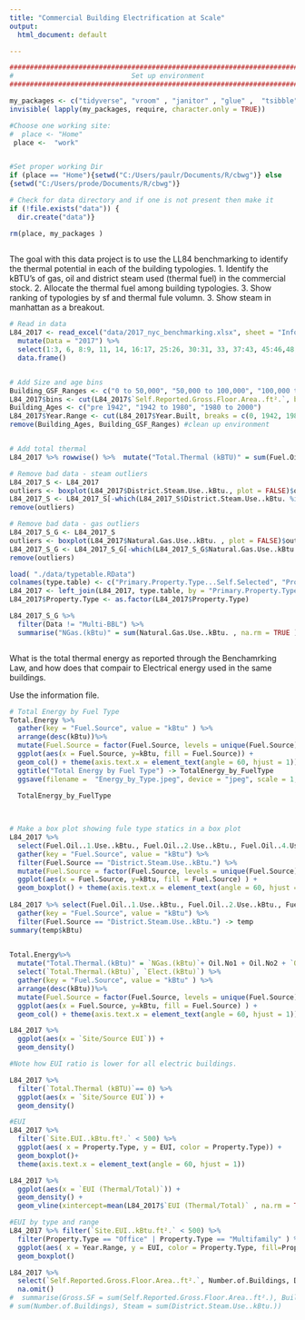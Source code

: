 ```yaml
---
title: "Commercial Building Electrification at Scale"
output: 
  html_document: default 

---
```


```r

###############################################################################
#                             Set up environment                                #
###############################################################################

my_packages <- c("tidyverse", "vroom" , "janitor" , "glue" ,  "tsibble" , "tidytext","lubridate", "fable", "tsibbledata", "ggplot2", "forecast", "tseries", "rio", "zoo", "readxl", "tsibbledata", "knitr", "kablExtra", "formattable") 
invisible( lapply(my_packages, require, character.only = TRUE))

#Choose one working site:
#  place <- "Home"
 place <-  "work"


#Set proper working Dir 
if (place == "Home"){setwd("C:/Users/paulr/Documents/R/cbwg")} else
{setwd("C:/Users/prode/Documents/R/cbwg")}

# Check for data directory and if one is not present then make it
if (!file.exists("data")) {
  dir.create("data")}

rm(place, my_packages )
  
```

The goal with this data project is to use the LL84 benchmarking to
identify the thermal potential in each of the building typologies. 1.
Identify the kBTU's of gas, oil and district steam used (thermal fuel)
in the commercial stock. 2. Allocate the thermal fuel among building
typologies. 3. Show ranking of typologies by sf and thermal fule volumn.
3. Show steam in manhattan as a breakout.



```r

# Read in data
L84_2017 <- read_excel("data/2017_nyc_benchmarking.xlsx", sheet = "Information and Metrics", col_names = TRUE, na = "NA"  ) %>%  rbind( read_excel("data/2017_nyc_benchmarking.xlsx", sheet = "Multi-BBL", col_names = TRUE, na = "NA"  )) %>%   
  mutate(Data = "2017") %>%
  select(1:3, 6, 8:9, 11, 14, 16:17, 25:26, 30:31, 33, 37:43, 45:46,48, 49, 51:52, 61 ) %>%
  data.frame() 


# Add Size and age bins
Building_GSF_Ranges <- c("0 to 50,000", "50,000 to 100,000", "100,000 to 500,000", "500,000 to 1,000,000", "over 1,000,000")
L84_2017$bins <- cut(L84_2017$`Self.Reported.Gross.Floor.Area..ft².`, breaks = c(0,50000, 100000, 500000, 1000000, 9000000), dig.lab = 7 , ordered_result = TRUE, labels = Building_GSF_Ranges ) 
Building_Ages <- c("pre 1942", "1942 to 1980", "1980 to 2000")
L84_2017$Year.Range <- cut(L84_2017$Year.Built, breaks = c(0, 1942, 1980, 2021),dig.lab = 4, labels = Building_Ages)
remove(Building_Ages, Building_GSF_Ranges) #clean up environment


# Add total thermal 
L84_2017 %>% rowwise() %>%  mutate("Total.Thermal (kBTU)" = sum(Fuel.Oil..1.Use..kBtu., Fuel.Oil..2.Use..kBtu., Fuel.Oil..4.Use..kBtu. , Fuel.Oil..5...6.Use..kBtu.,  Diesel..2.Use..kBtu. , Propane.Use..kBtu. , District.Steam.Use..kBtu. + District.Chilled.Water.Use..kBtu. , Natural.Gas.Use..kBtu., na.rm = TRUE) ) -> L84_2017

# Remove bad data - steam outliers 
L84_2017_S <- L84_2017
outliers <- boxplot(L84_2017$District.Steam.Use..kBtu., plot = FALSE)$out
L84_2017_S <- L84_2017_S[-which(L84_2017_S$District.Steam.Use..kBtu. %in% outliers), ]
remove(outliers)

# Remove bad data - gas outliers 
L84_2017_S_G <- L84_2017_S
outliers <- boxplot(L84_2017$Natural.Gas.Use..kBtu. , plot = FALSE)$out
L84_2017_S_G <- L84_2017_S_G[-which(L84_2017_S_G$Natural.Gas.Use..kBtu. %in% outliers), ]
remove(outliers)

load( "./data/typetable.RData")
colnames(type.table) <- c("Primary.Property.Type...Self.Selected", "Property.Type")
L84_2017 <- left_join(L84_2017, type.table, by = "Primary.Property.Type...Self.Selected")
L84_2017$Property.Type <- as.factor(L84_2017$Property.Type)

L84_2017_S_G %>%
  filter(Data != "Multi-BBL") %>%
  summarise("NGas.(kBtu)" = sum(Natural.Gas.Use..kBtu. , na.rm = TRUE ), "Oil.No1" = sum(Fuel.Oil..1.Use..kBtu., na.rm = TRUE), "Oil.No2" = sum(Fuel.Oil..2.Use..kBtu., na.rm = TRUE), "Oil,No4" = sum(Fuel.Oil..4.Use..kBtu., na.rm = TRUE), "Oil.No5&6" = sum(Fuel.Oil..5...6.Use..kBtu., na.rm = TRUE), "Diesel.(kBtu)" = sum(Diesel..2.Use..kBtu., na.rm = TRUE), "Propane.(kBtu)" = sum(Propane.Use..kBtu., na.rm = TRUE), "Steam.(kBtu)" = sum(District.Steam.Use..kBtu., na.rm = TRUE), "Elect.(kBtu)" = sum(Electricity.Use...Grid.Purchase..kBtu., na.rm = TRUE)) -> Total.Energy



```

What is the total thermal energy as reported through the Benchamrking
Law, and how does that compair to Electrical energy used in the same
buildings.

Use the information file.

```r

# Total Energy by Fuel Type
Total.Energy %>%
  gather(key = "Fuel.Source", value = "kBtu" ) %>%
  arrange(desc(kBtu))%>%
  mutate(Fuel.Source = factor(Fuel.Source, levels = unique(Fuel.Source))) %>% 
  ggplot(aes(x = Fuel.Source, y=kBtu, fill = Fuel.Source)) +
  geom_col() + theme(axis.text.x = element_text(angle = 60, hjust = 1)) +
  ggtitle("Total Energy by Fuel Type") -> TotalEnergy_by_FuelType
  ggsave(filename =  "Energy_by_Type.jpeg", device = "jpeg", scale = 1, width = 6, height = 4, bg = "grey")

  TotalEnergy_by_FuelType
  
  
```





```r

  
# Make a box plot showing fule type statics in a box plot
L84_2017 %>%
  select(Fuel.Oil..1.Use..kBtu., Fuel.Oil..2.Use..kBtu., Fuel.Oil..4.Use..kBtu., Fuel.Oil..5...6.Use..kBtu., Diesel..2.Use..kBtu., Propane.Use..kBtu., District.Steam.Use..kBtu., Natural.Gas.Use..kBtu., Electricity.Use...Grid.Purchase..kBtu.) %>%
  gather(key = "Fuel.Source", value = "kBtu") %>%
  filter(Fuel.Source == "District.Steam.Use..kBtu.") %>%
  mutate(Fuel.Source = factor(Fuel.Source, levels = unique(Fuel.Source))) %>% 
  ggplot(aes(x = Fuel.Source, y=kBtu, fill = Fuel.Source) ) +
  geom_boxplot() + theme(axis.text.x = element_text(angle = 60, hjust = 1))
  
L84_2017 %>% select(Fuel.Oil..1.Use..kBtu., Fuel.Oil..2.Use..kBtu., Fuel.Oil..4.Use..kBtu., Fuel.Oil..5...6.Use..kBtu., Diesel..2.Use..kBtu., Propane.Use..kBtu., District.Steam.Use..kBtu., Natural.Gas.Use..kBtu., Electricity.Use...Grid.Purchase..kBtu.) %>%
  gather(key = "Fuel.Source", value = "kBtu") %>%
  filter(Fuel.Source == "District.Steam.Use..kBtu.") -> temp
summary(temp$kBtu)

  
Total.Energy%>%
  mutate("Total.Thermal.(kBtu)" = `NGas.(kBtu)`+ Oil.No1 + Oil.No2 + `Oil,No4` + `Oil.No5&6`+ `Diesel.(kBtu)`+ `Propane.(kBtu)`+ `Steam.(kBtu)`) %>%
  select(`Total.Thermal.(kBtu)`, `Elect.(kBtu)`) %>%
  gather(key = "Fuel.Source", value = "kBtu" ) %>% 
  arrange(desc(kBtu))%>%
  mutate(Fuel.Source = factor(Fuel.Source, levels = unique(Fuel.Source))) %>% 
  ggplot(aes(x = Fuel.Source, y=kBtu, fill = Fuel.Source) ) +
  geom_col() + theme(axis.text.x = element_text(angle = 60, hjust = 1))

L84_2017 %>% 
  ggplot(aes(x = `Site/Source EUI`)) +
  geom_density()

#Note how EUI ratio is lower for all electric buildings. 

L84_2017 %>%
  filter(`Total.Thermal (kBTU)`== 0) %>%
  ggplot(aes(x = `Site/Source EUI`)) +
  geom_density()

```

```r
#EUI 
L84_2017 %>% 
  filter(`Site.EUI..kBtu.ft².` < 500) %>%
  ggplot(aes( x = Property.Type, y = EUI, color = Property.Type)) +
  geom_boxplot()+
  theme(axis.text.x = element_text(angle = 60, hjust = 1))

L84_2017 %>% 
  ggplot(aes(x = `EUI (Thermal/Total)`)) + 
  geom_density() +
  geom_vline(xintercept=mean(L84_2017$`EUI (Thermal/Total)` , na.rm = TRUE) ,color="blue", linetype="dashed", size=1)

#EUI by type and range
L84_2017 %>% filter(`Site.EUI..kBtu.ft².` < 500) %>%
  filter(Property.Type == "Office" | Property.Type == "Multifamily" ) %>%
  ggplot(aes( x = Year.Range, y = EUI, color = Property.Type, fill=Property.Type)) +
  geom_boxplot()

L84_2017 %>% 
  select(`Self.Reported.Gross.Floor.Area..ft².`, Number.of.Buildings, District.Steam.Use..kBtu.) %>%
  na.omit() 
#  summarise(Gross.SF = sum(Self.Reported.Gross.Floor.Area..ft².), Buildings = 
# sum(Number.of.Buildings), Steam = sum(District.Steam.Use..kBtu.))

```

